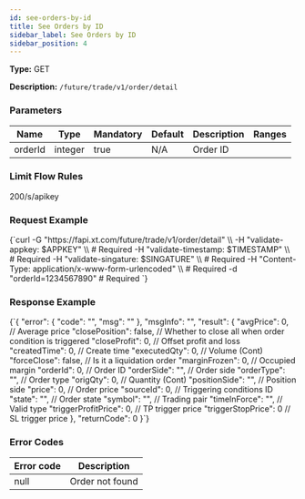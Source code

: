 ```yaml
---
id: see-orders-by-id
title: See Orders by ID
sidebar_label: See Orders by ID
sidebar_position: 4
---
```


**Type:** GET

**Description:** `/future/trade/v1/order/detail`

### Parameters

| Name    | Type    | Mandatory | Default | Description | Ranges |
| ------- | ------- | --------- | ------- | ----------- | ------ |
| orderId | integer | true      | N/A     | Order ID    |        |

### Limit Flow Rules

200/s/apikey

### Request Example

<CodeBlock language="bash" title="Request Example">
{`curl -G "https://fapi.xt.com/future/trade/v1/order/detail" \\
  -H "validate-appkey: $APPKEY" \\  # Required
  -H "validate-timestamp: $TIMESTAMP" \\  # Required
  -H "validate-singature: $SINGATURE" \\  # Required
  -H "Content-Type: application/x-www-form-urlencoded" \\  # Required
  -d "orderId=1234567890"  # Required
`}
</CodeBlock>



### Response Example


<CodeBlock language="json" title="Response">
  {`{
  "error": {
    "code": "",
    "msg": ""
  },
  "msgInfo": "",
  "result": {
    "avgPrice": 0,              // Average price
    "closePosition": false,     // Whether to close all when order condition is triggered
    "closeProfit": 0,           // Offset profit and loss
    "createdTime": 0,           // Create time
    "executedQty": 0,           // Volume (Cont)
    "forceClose": false,        // Is it a liquidation order
    "marginFrozen": 0,          // Occupied margin
    "orderId": 0,               // Order ID
    "orderSide": "",            // Order side
    "orderType": "",            // Order type
    "origQty": 0,               // Quantity (Cont)
    "positionSide": "",         // Position side
    "price": 0,                 // Order price
    "sourceId": 0,              // Triggering conditions ID
    "state": "",                // Order state
    "symbol": "",               // Trading pair
    "timeInForce": "",          // Valid type
    "triggerProfitPrice": 0,    // TP trigger price
    "triggerStopPrice": 0       // SL trigger price
  },
  "returnCode": 0
}`}
</CodeBlock>

### Error Codes

| Error code | Description |
| --- | --- |
| null | Order not found |

